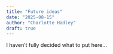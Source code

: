 ```yaml
---
title: "Future ideas"
date: "2025-08-15"
author: "Charlotte Hadley"
draft: true
---
```


I haven't fully decided what to put here...
